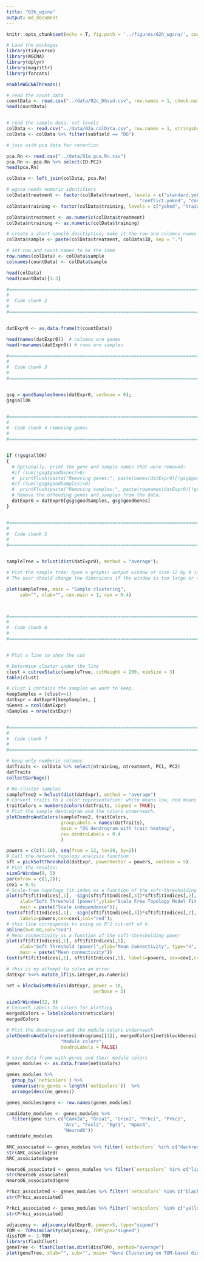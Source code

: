 ```yaml
---
title: "02h_wgcna"
output: md_document
---
```


```r
knitr::opts_chunk$set(echo = T, fig.path = '../figures/02h_wgcna/', cache = F)
```

```r
# Load the packages
library(tidyverse)
library(WGCNA)
library(dplyr)
library(magrittr)
library(forcats)

enableWGCNAThreads()
```

```r

# read the count data
countData <- read.csv("../data/02c_DGvsd.csv", row.names = 1, check.names = F)
head(countData)


# read the sample data, set levels
colData <- read.csv("../data/02a_colData.csv", row.names = 1, stringsAsFactors = T)
colData <- colData %>% filter(subfield == "DG")

# join with pca data for retention

pca.Rn <- read.csv("../data/01a_pca.Rn.csv")
pca.Rn <- pca.Rn %>% select(ID:PC2)
head(pca.Rn)

colData <- left_join(colData, pca.Rn)

# wgcna needs numeric identifiers
colData$treatment <- factor(colData$treatment, levels = c("standard.yoked", "standard.trained", 
                                                 "conflict.yoked", "conflict.trained"))
colData$training <- factor(colData$training, levels = c("yoked", "trained"))

colData$ntreatment <- as.numeric(colData$treatment)
colData$ntraining <- as.numeric(colData$training)

# create a short sample desctiption, make it the row and columns names of colData and countData
colData$sample <- paste(colData$treatment, colData$ID, sep = ".")

# set row and count names to be the same
row.names(colData) <- colData$sample
colnames(countData) <- colData$sample

head(colData)
head(countData)[1:3]

``` 

```r

#=====================================================================================
#
#  Code chunk 2
#
#=====================================================================================


datExpr0 <- as.data.frame(t(countData))

head(names(datExpr0))  # columns are genes
head(rownames(datExpr0)) # rows are samples

#=====================================================================================
#
#  Code chunk 3
#
#=====================================================================================


gsg = goodSamplesGenes(datExpr0, verbose = 0);
gsg$allOK


#=====================================================================================
#
#  Code chunk 4 removing genes
#
#=====================================================================================


if (!gsg$allOK)
{
  # Optionally, print the gene and sample names that were removed:
  #if (sum(!gsg$goodGenes)>0) 
  #  printFlush(paste("Removing genes:", paste(names(datExpr0)[!gsg$goodGenes], collapse = ", ")));
  #if (sum(!gsg$goodSamples)>0) 
  #  printFlush(paste("Removing samples:", paste(rownames(datExpr0)[!gsg$goodSamples], collapse = ", ")));
  # Remove the offending genes and samples from the data:
  datExpr0 = datExpr0[gsg$goodSamples, gsg$goodGenes]
}


#=====================================================================================
#
#  Code chunk 5
#
#=====================================================================================


sampleTree = hclust(dist(datExpr0), method = "average");

# Plot the sample tree: Open a graphic output window of size 12 by 9 inches
# The user should change the dimensions if the window is too large or too small.

plot(sampleTree, main = "Sample clustering", 
     sub="", xlab="", cex.main = 1, cex = 0.4)



#=====================================================================================
#
#  Code chunk 6
#
#=====================================================================================


# Plot a line to show the cut

# Determine cluster under the line
clust = cutreeStatic(sampleTree, cutHeight = 200, minSize = 3)
table(clust)

# clust 1 contains the samples we want to keep.
keepSamples = (clust==1)
datExpr = datExpr0[keepSamples, ]
nGenes = ncol(datExpr)
nSamples = nrow(datExpr)


#=====================================================================================
#
#  Code chunk 7
#
#=====================================================================================

# keep only numberic columns
datTraits <- colData %>% select(ntraining, ntreatment, PC1, PC2)
datTraits
collectGarbage()
```


```r
# Re-cluster samples
sampleTree2 = hclust(dist(datExpr), method = "average")
# Convert traits to a color representation: white means low, red means high, grey means missing entry
traitColors = numbers2colors(datTraits, signed = TRUE);
# Plot the sample dendrogram and the colors underneath.
plotDendroAndColors(sampleTree2, traitColors,
                    groupLabels = names(datTraits), 
                    main = "DG dendrogram with trait heatmap",
                    cex.dendroLabels = 0.4
                    )
```

```r
powers = c(c(1:10), seq(from = 12, to=20, by=2))
# Call the network topology analysis function
sft = pickSoftThreshold(datExpr, powerVector = powers, verbose = 5)
# Plot the results:
sizeGrWindow(9, 5)
par(mfrow = c(1,2));
cex1 = 0.9;
# Scale-free topology fit index as a function of the soft-thresholding power
plot(sft$fitIndices[,1], -sign(sft$fitIndices[,3])*sft$fitIndices[,2],
     xlab="Soft Threshold (power)",ylab="Scale Free Topology Model Fit,signed R^2",type="n",
     main = paste("Scale independence"));
text(sft$fitIndices[,1], -sign(sft$fitIndices[,3])*sft$fitIndices[,2],
     labels=powers,cex=cex1,col="red");
# this line corresponds to using an R^2 cut-off of h
abline(h=0.60,col="red")
# Mean connectivity as a function of the soft-thresholding power
plot(sft$fitIndices[,1], sft$fitIndices[,5],
     xlab="Soft Threshold (power)",ylab="Mean Connectivity", type="n",
     main = paste("Mean connectivity"))
text(sft$fitIndices[,1], sft$fitIndices[,5], labels=powers, cex=cex1,col="red")
```

```r
# this is my attempt to solve an error
datExpr %<>% mutate_if(is.integer,as.numeric)

net = blockwiseModules(datExpr, power = 10,
                                verbose = 5)

sizeGrWindow(12, 9)
# Convert labels to colors for plotting
mergedColors = labels2colors(net$colors)
mergedColors

# Plot the dendrogram and the module colors underneath
plotDendroAndColors(net$dendrograms[[1]], mergedColors[net$blockGenes[[1]]],
                    "Module colors",
                    dendroLabels = FALSE)
```



```r
# save data frame with genes and their module colors
genes_modules <- as.data.frame(net$colors)

genes_modules %>% 
  group_by(`net$colors`) %>%
  summarise(no_genes = length(`net$colors`))  %>%
  arrange(desc(no_genes))

genes_modules$gene <- row.names(genes_modules)

candidate_modules <- genes_modules %>%
  filter(gene %in% c("Camk2a", "Gria1", "Grin1", "Prkci", "Prkcz", 
                     "Arc", "Fosl2", "Egr1", "Npas4",
                     "Neurod6"))
candidate_modules

ARC_associated <- genes_modules %>% filter(`net$colors` %in% c("darkred")) %>% droplevels()
str(ARC_associated)
ARC_associated$gene

Neurod6_associated <- genes_modules %>% filter(`net$colors` %in% c("lightyellow")) %>% droplevels()
str(Neurod6_associated)
Neurod6_associated$gene

Prkcz_associated <- genes_modules %>% filter(`net$colors` %in% c("black")) %>% droplevels()
str(Prkcz_associated)

Prkci_associated <- genes_modules %>% filter(`net$colors` %in% c("yellow")) %>% droplevels()
str(Prkci_associated)
```

```r
adjacency <- adjacency(datExpr0, power=5, type="signed") 
TOM <- TOMsimilarity(adjacency, TOMType="signed")
dissTOM <- 1-TOM
library(flashClust)
geneTree <- flashClust(as.dist(dissTOM), method="average")
plot(geneTree, xlab="", sub="", main= "Gene Clustering on TOM-based dissimilarity", labels= FALSE, hang=0.04)
```